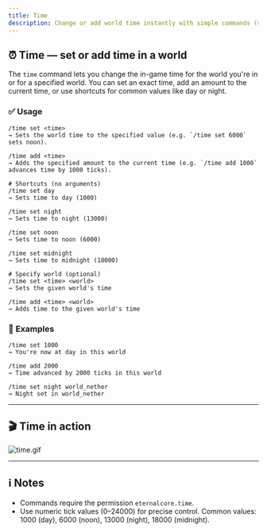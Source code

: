```yaml
---
title: Time
description: Change or add world time instantly with simple commands (set, add, day, night, noon, midnight).
---
```


## ⏰ Time — set or add time in a world

The `time` command lets you change the in-game time for the world you're in or for a specified world. You can set an exact time, add an amount to the current time, or use shortcuts for common values like day or night.

### ✅ Usage

```text
/time set <time>
→ Sets the world time to the specified value (e.g. `/time set 6000` sets noon).

/time add <time>
→ Adds the specified amount to the current time (e.g. `/time add 1000` advances time by 1000 ticks).

# Shortcuts (no arguments)
/time set day
→ Sets time to day (1000)

/time set night
→ Sets time to night (13000)

/time set noon
→ Sets time to noon (6000)

/time set midnight
→ Sets time to midnight (18000)

# Specify world (optional)
/time set <time> <world>
→ Sets the given world's time

/time add <time> <world>
→ Adds time to the given world's time
```

### 🎯 Examples

```text
/time set 1000
→ You're now at day in this world

/time add 2000
→ Time advanced by 2000 ticks in this world

/time set night world_nether
→ Night set in world_nether
```

---

## 🎬 Time in action

![time.gif](/docs/eternalcore/time.gif)

---

## ℹ️ Notes

- Commands require the permission `eternalcore.time`.
- Use numeric tick values (0–24000) for precise control. Common values: 1000 (day), 6000 (noon), 13000 (night), 18000 (midnight).
